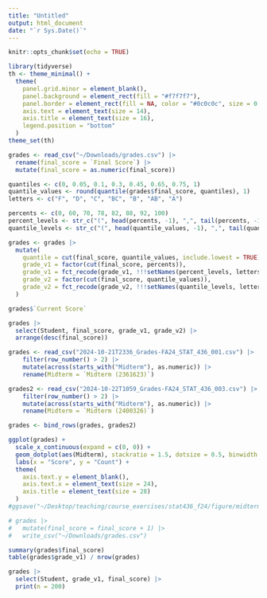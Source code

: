 ```yaml
---
title: "Untitled"
output: html_document
date: "`r Sys.Date()`"
---
```


```r
knitr::opts_chunk$set(echo = TRUE)
```

```r
library(tidyverse)
th <- theme_minimal() + 
  theme(
    panel.grid.minor = element_blank(),
    panel.background = element_rect(fill = "#f7f7f7"),
    panel.border = element_rect(fill = NA, color = "#0c0c0c", size = 0.6),
    axis.text = element_text(size = 14),
    axis.title = element_text(size = 16),
    legend.position = "bottom"
  )
theme_set(th)
```

```r
grades <- read_csv("~/Downloads/grades.csv") |>
  rename(final_score = `Final Score`) |>
  mutate(final_score = as.numeric(final_score))

quantiles <- c(0, 0.05, 0.1, 0.3, 0.45, 0.65, 0.75, 1)
quantile_values <- round(quantile(grades$final_score, quantiles), 1)
letters <- c("F", "D", "C", "BC", "B", "AB", "A")

percents <- c(0, 60, 70, 78, 82, 88, 92, 100)
percent_levels <- str_c("(", head(percents, -1), ",", tail(percents, -1), "]")
quantile_levels <- str_c("(", head(quantile_values, -1), ",", tail(quantile_values, -1), "]")

grades <- grades |>
  mutate(
    quantile = cut(final_score, quantile_values, include.lowest = TRUE),
    grade_v1 = factor(cut(final_score, percents)),
    grade_v1 = fct_recode(grade_v1, !!!setNames(percent_levels, letters)),
    grade_v2 = factor(cut(final_score, quantile_values)),
    grade_v2 = fct_recode(grade_v2, !!!setNames(quantile_levels, letters))
  )
```

```r
grades$`Current Score`
```


```r
grades |>
  select(Student, final_score, grade_v1, grade_v2) |>
  arrange(desc(final_score))
```

```r
grades <- read_csv("2024-10-21T2336_Grades-FA24_STAT_436_001.csv") |>
    filter(row_number() > 2) |>
    mutate(across(starts_with("Midterm"), as.numeric)) |>
    rename(Midterm = `Midterm (2361623)`)

grades2 <- read_csv("2024-10-22T1059_Grades-FA24_STAT_436_003.csv") |>
    filter(row_number() > 2) |>
    mutate(across(starts_with("Midterm"), as.numeric)) |>
    rename(Midterm = `Midterm (2400326)`)

grades <- bind_rows(grades, grades2)

ggplot(grades) +
  scale_x_continuous(expand = c(0, 0)) +
  geom_dotplot(aes(Midterm), stackratio = 1.5, dotsize = 0.5, binwidth = 0.5) +
  labs(x = "Score", y = "Count") +
  theme(
    axis.text.y = element_blank(),
    axis.text.x = element_text(size = 24),
    axis.title = element_text(size = 28)
  )
#ggsave("~/Desktop/teaching/course_exercises/stat436_f24/figure/midterm.png", height = 3 * 1.1, width = 8 * 1.1)

# grades |>
#   mutate(final_score = final_score + 1) |>
#   write_csv("~/Downloads/grades.csv")

summary(grades$final_score)
table(grades$grade_v1) / nrow(grades)
```

```r
grades |>
  select(Student, grade_v1, final_score) |>
  print(n = 200)
```